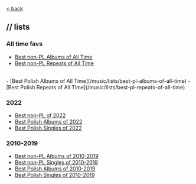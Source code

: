 [\< back](/music)

## // lists

### All time favs

- [Best non-PL Albums of All Time](/music/lists/best-non-pl-albums-of-all-time)
- [Best non-PL Repeats of All Time](/music/lists/best-non-pl-repeats-of-all-time)

<br/>
- [Best Polish Albums of All Time](/music/lists/best-pl-albums-of-all-time)
- [Best Polish Repeats of All Time](/music/lists/best-pl-repeats-of-all-time)

### 2022

- [Best non-PL of 2022](/music/lists/best-non-pl-of-2022)
- [Best Polish Albums of 2022](/music/lists/best-pl-albums-of-2022)
- [Best Polish Singles of 2022](/music/lists/best-pl-singles-of-2022)

### 2010-2019

- [Best non-PL Albums of 2010-2019](/music/lists/best-non-pl-albums-of-2010-2019)
- [Best non-PL Singles of 2010-2019](/music/lists/best-non-pl-singles-of-2010-2019)
  <br/>
- [Best Polish Albums of 2010-2019](/music/lists/best-pl-albums-of-2010-2019)
- [Best Polish Singles of 2010-2019](/music/lists/best-pl-singles-of-2010-2019)
  <br/>
